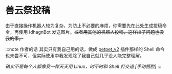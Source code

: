 
# 兽云祭投稿
由于直接操作机器人较为复杂，为防止不必要的麻烦，你需要先在此处生成投稿命令，再使用 IdhagnBot 发送图片。~~或者用其他的机器人投稿，这样出了问题也没我的事。~~

<FoxtailSubmit />

:::note 作者的话
其实只有我自己用的话，做成 [petpet_v2](/docs/guide/plugins/petpet_v2) 插件那样的 Shell 命令也未尝不可，但实际使用中我发现除了我自己就几乎没人能完整理解。

*确实不是每个人都像我一样天天用 Linux，时不时和 Shell 打交道 [手动捂脸]*
:::
